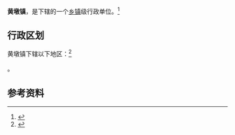 {{中国乡级行政区|32/13/11/109/000}}

'''黄墩镇'''，是{{PRC admin/fullname|32/13/11/109/000|3}}下辖的一个[[乡镇|乡镇]]级行政单位。<ref>{{PRC admin/ref sgc|{{PRC admin/parent|32/13/11/109/000}}}}</ref>

== 行政区划 ==

黄墩镇下辖以下地区：<ref>{{PRC admin/ref sgc|32/13/11/109/000}}</ref>

{{PRC admin/children|32/13/11/109/000}}。

== 参考资料 ==

{{reflist}}

{{行政区划小作品}}
{{PRC admin/navcat|32/13/11/109/000}}